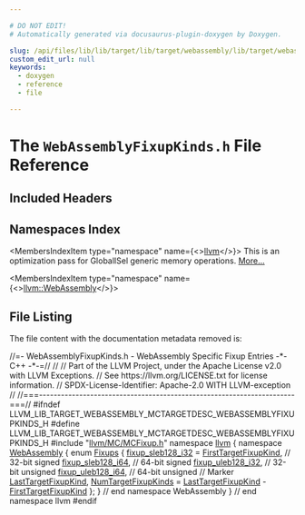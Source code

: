 ```yaml
---

# DO NOT EDIT!
# Automatically generated via docusaurus-plugin-doxygen by Doxygen.

slug: /api/files/lib/lib/target/lib/target/webassembly/lib/target/webassembly/mctargetdesc/webassemblyfixupkinds-h
custom_edit_url: null
keywords:
  - doxygen
  - reference
  - file

---
```





# The `WebAssemblyFixupKinds.h` File Reference

<DoxygenPage pluginConfig={pluginConfig}>



## Included Headers

<IncludesList>
<IncludesListItem
  filePath="llvm/MC/MCFixup.h"
  permalink="/docs/api/files/include/include/llvm/include/llvm/mc/mcfixup-h"
  isLocal="true" />
</IncludesList>

## Namespaces Index

<MembersIndex>

<MembersIndexItem
  type="namespace"
  name={<><a href="/docs/api/namespaces/llvm">llvm</a></>}>
This is an optimization pass for GlobalISel generic memory operations. <a href="/docs/api/namespaces/llvm/#details">More...</a>
</MembersIndexItem>

<MembersIndexItem
  type="namespace"
  name={<><a href="/docs/api/namespaces/llvm/webassembly">llvm::WebAssembly</a></>}>
</MembersIndexItem>

</MembersIndex>


## File Listing

The file content with the documentation metadata removed is:

<ProgramListing>

<Link id="l00001" /><CodeLine lineNumber="1"><Highlight kind="comment">//=- WebAssemblyFixupKinds.h - WebAssembly Specific Fixup Entries -&#42;- C++ -&#42;-=//</Highlight><Highlight kind="normal"></Highlight></CodeLine>
<Link id="l00002" /><CodeLine lineNumber="2"><Highlight kind="normal"></Highlight><Highlight kind="comment">//</Highlight><Highlight kind="normal"></Highlight></CodeLine>
<Link id="l00003" /><CodeLine lineNumber="3"><Highlight kind="normal"></Highlight><Highlight kind="comment">// Part of the LLVM Project, under the Apache License v2.0 with LLVM Exceptions.</Highlight><Highlight kind="normal"></Highlight></CodeLine>
<Link id="l00004" /><CodeLine lineNumber="4"><Highlight kind="normal"></Highlight><Highlight kind="comment">// See https://llvm.org/LICENSE.txt for license information.</Highlight><Highlight kind="normal"></Highlight></CodeLine>
<Link id="l00005" /><CodeLine lineNumber="5"><Highlight kind="normal"></Highlight><Highlight kind="comment">// SPDX-License-Identifier: Apache-2.0 WITH LLVM-exception</Highlight><Highlight kind="normal"></Highlight></CodeLine>
<Link id="l00006" /><CodeLine lineNumber="6"><Highlight kind="normal"></Highlight><Highlight kind="comment">//</Highlight><Highlight kind="normal"></Highlight></CodeLine>
<Link id="l00007" /><CodeLine lineNumber="7"><Highlight kind="normal"></Highlight><Highlight kind="comment">//===----------------------------------------------------------------------===//</Highlight><Highlight kind="normal"></Highlight></CodeLine>
<Link id="l00008" /><CodeLine lineNumber="8"><Highlight kind="normal"></Highlight></CodeLine>
<Link id="l00009" /><CodeLine lineNumber="9"><Highlight kind="normal"></Highlight><Highlight kind="preprocessor">#ifndef LLVM&#95;LIB&#95;TARGET&#95;WEBASSEMBLY&#95;MCTARGETDESC&#95;WEBASSEMBLYFIXUPKINDS&#95;H</Highlight><Highlight kind="normal"></Highlight></CodeLine>
<Link id="l00010" /><CodeLine lineNumber="10"><Highlight kind="normal"></Highlight><Highlight kind="preprocessor">#define LLVM&#95;LIB&#95;TARGET&#95;WEBASSEMBLY&#95;MCTARGETDESC&#95;WEBASSEMBLYFIXUPKINDS&#95;H</Highlight><Highlight kind="normal"></Highlight></CodeLine>
<Link id="l00011" /><CodeLine lineNumber="11"><Highlight kind="normal"></Highlight></CodeLine>
<Link id="l00012" /><CodeLine lineNumber="12"><Highlight kind="normal"></Highlight><Highlight kind="preprocessor">#include &quot;<a href="/docs/api/files/include/include/llvm/include/llvm/mc/mcfixup-h">llvm/MC/MCFixup.h</a>&quot;</Highlight><Highlight kind="normal"></Highlight></CodeLine>
<Link id="l00013" /><CodeLine lineNumber="13"><Highlight kind="normal"></Highlight></CodeLine>
<Link id="l00014" /><CodeLine lineNumber="14"><Highlight kind="normal"></Highlight><Highlight kind="keyword">namespace </Highlight><Highlight kind="normal"><a href="/docs/api/namespaces/llvm">llvm</a> &#123;</Highlight></CodeLine>
<Link id="l00015" /><CodeLine lineNumber="15"><Highlight kind="normal"></Highlight><Highlight kind="keyword">namespace </Highlight><Highlight kind="normal"><a href="/docs/api/namespaces/llvm/webassembly">WebAssembly</a> &#123;</Highlight></CodeLine>
<Link id="l00016" /><CodeLine lineNumber="16" lineLink="/docs/api/namespaces/llvm/webassembly/#aa08825e8a9ab12c1a9fa8e52f02718e0"><Highlight kind="normal"></Highlight><Highlight kind="keyword">enum</Highlight><Highlight kind="normal"> <a href="/docs/api/namespaces/llvm/webassembly/#aa08825e8a9ab12c1a9fa8e52f02718e0">Fixups</a> &#123;</Highlight></CodeLine>
<Link id="l00017" /><CodeLine lineNumber="17" lineLink="/docs/api/namespaces/llvm/webassembly/#aa08825e8a9ab12c1a9fa8e52f02718e0a368f8bfe0cd2aac109aa698ec6b78379"><Highlight kind="normal">  <a href="/docs/api/namespaces/llvm/webassembly/#aa08825e8a9ab12c1a9fa8e52f02718e0a368f8bfe0cd2aac109aa698ec6b78379">fixup&#95;sleb128&#95;i32</a> = <a href="/docs/api/namespaces/llvm/#a84cef097f15848752272d38769011f58a02772a67f2052ae04bb9ef1ff9dc3cf8">FirstTargetFixupKind</a>, </Highlight><Highlight kind="comment">// 32-bit signed</Highlight><Highlight kind="normal"></Highlight></CodeLine>
<Link id="l00018" /><CodeLine lineNumber="18" lineLink="/docs/api/namespaces/llvm/webassembly/#aa08825e8a9ab12c1a9fa8e52f02718e0a228d68180745c8d6dcaf4eba597d1479"><Highlight kind="normal">  <a href="/docs/api/namespaces/llvm/webassembly/#aa08825e8a9ab12c1a9fa8e52f02718e0a228d68180745c8d6dcaf4eba597d1479">fixup&#95;sleb128&#95;i64</a>,                        </Highlight><Highlight kind="comment">// 64-bit signed</Highlight><Highlight kind="normal"></Highlight></CodeLine>
<Link id="l00019" /><CodeLine lineNumber="19" lineLink="/docs/api/namespaces/llvm/webassembly/#aa08825e8a9ab12c1a9fa8e52f02718e0ad9ca950f4d8fba351134fb0de818551c"><Highlight kind="normal">  <a href="/docs/api/namespaces/llvm/webassembly/#aa08825e8a9ab12c1a9fa8e52f02718e0ad9ca950f4d8fba351134fb0de818551c">fixup&#95;uleb128&#95;i32</a>,                        </Highlight><Highlight kind="comment">// 32-bit unsigned</Highlight><Highlight kind="normal"></Highlight></CodeLine>
<Link id="l00020" /><CodeLine lineNumber="20" lineLink="/docs/api/namespaces/llvm/webassembly/#aa08825e8a9ab12c1a9fa8e52f02718e0a2c7af664640e2b0aa2e518861223fe59"><Highlight kind="normal">  <a href="/docs/api/namespaces/llvm/webassembly/#aa08825e8a9ab12c1a9fa8e52f02718e0a2c7af664640e2b0aa2e518861223fe59">fixup&#95;uleb128&#95;i64</a>,                        </Highlight><Highlight kind="comment">// 64-bit unsigned</Highlight><Highlight kind="normal"></Highlight></CodeLine>
<Link id="l00021" /><CodeLine lineNumber="21"><Highlight kind="normal"></Highlight></CodeLine>
<Link id="l00022" /><CodeLine lineNumber="22"><Highlight kind="normal">  </Highlight><Highlight kind="comment">// Marker</Highlight><Highlight kind="normal"></Highlight></CodeLine>
<Link id="l00023" /><CodeLine lineNumber="23" lineLink="/docs/api/namespaces/llvm/webassembly/#aa08825e8a9ab12c1a9fa8e52f02718e0a96b38ed2df1b6a32f7897b903e051a1b"><Highlight kind="normal">  <a href="/docs/api/namespaces/llvm/webassembly/#aa08825e8a9ab12c1a9fa8e52f02718e0a96b38ed2df1b6a32f7897b903e051a1b">LastTargetFixupKind</a>,</Highlight></CodeLine>
<Link id="l00024" /><CodeLine lineNumber="24" lineLink="/docs/api/namespaces/llvm/webassembly/#aa08825e8a9ab12c1a9fa8e52f02718e0a54635a7cb0aefe8ca049aa8c4505cb68"><Highlight kind="normal">  <a href="/docs/api/namespaces/llvm/webassembly/#aa08825e8a9ab12c1a9fa8e52f02718e0a54635a7cb0aefe8ca049aa8c4505cb68">NumTargetFixupKinds</a> = <a href="/docs/api/namespaces/llvm/webassembly/#aa08825e8a9ab12c1a9fa8e52f02718e0a96b38ed2df1b6a32f7897b903e051a1b">LastTargetFixupKind</a> - <a href="/docs/api/namespaces/llvm/#a84cef097f15848752272d38769011f58a02772a67f2052ae04bb9ef1ff9dc3cf8">FirstTargetFixupKind</a></Highlight></CodeLine>
<Link id="l00025" /><CodeLine lineNumber="25"><Highlight kind="normal">&#125;;</Highlight></CodeLine>
<Link id="l00026" /><CodeLine lineNumber="26"><Highlight kind="normal">&#125; </Highlight><Highlight kind="comment">// end namespace WebAssembly</Highlight><Highlight kind="normal"></Highlight></CodeLine>
<Link id="l00027" /><CodeLine lineNumber="27"><Highlight kind="normal">&#125; </Highlight><Highlight kind="comment">// end namespace llvm</Highlight><Highlight kind="normal"></Highlight></CodeLine>
<Link id="l00028" /><CodeLine lineNumber="28"><Highlight kind="normal"></Highlight></CodeLine>
<Link id="l00029" /><CodeLine lineNumber="29"><Highlight kind="normal"></Highlight><Highlight kind="preprocessor">#endif</Highlight></CodeLine>

</ProgramListing>

</DoxygenPage>
